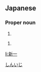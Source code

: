 ==Japanese==
{{ja-kanjitab|新|一}}

===Proper noun===
{{ja-pos|proper|しんいじ}}

# {{given name|male|lang=ja|sort=しんいじ}}

{{ja-pos|proper|しんいち}}

# {{given name|male|lang=ja|sort=しんいじ}}

[[Category:Japanese male given names|しんいじ]]

[[li:新一]]